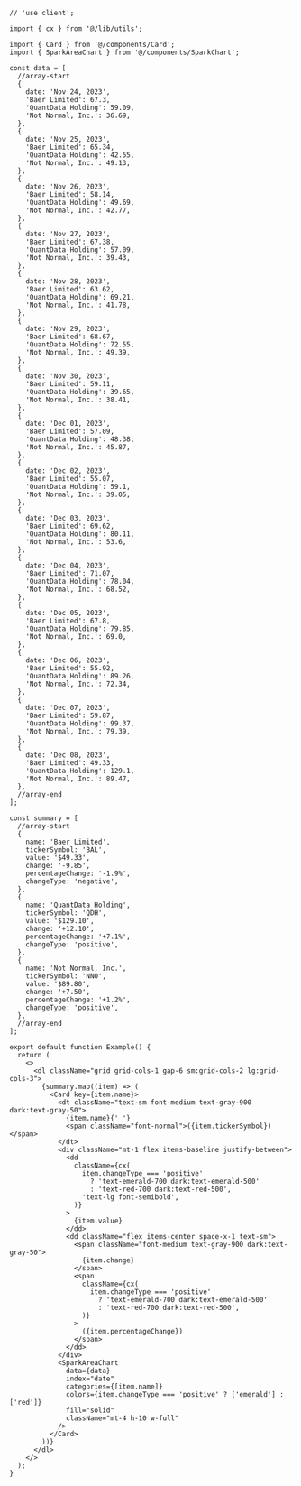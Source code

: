 ````tsx
// 'use client';

import { cx } from '@/lib/utils';

import { Card } from '@/components/Card';
import { SparkAreaChart } from '@/components/SparkChart';

const data = [
  //array-start
  {
    date: 'Nov 24, 2023',
    'Baer Limited': 67.3,
    'QuantData Holding': 59.09,
    'Not Normal, Inc.': 36.69,
  },
  {
    date: 'Nov 25, 2023',
    'Baer Limited': 65.34,
    'QuantData Holding': 42.55,
    'Not Normal, Inc.': 49.13,
  },
  {
    date: 'Nov 26, 2023',
    'Baer Limited': 58.14,
    'QuantData Holding': 49.69,
    'Not Normal, Inc.': 42.77,
  },
  {
    date: 'Nov 27, 2023',
    'Baer Limited': 67.38,
    'QuantData Holding': 57.09,
    'Not Normal, Inc.': 39.43,
  },
  {
    date: 'Nov 28, 2023',
    'Baer Limited': 63.62,
    'QuantData Holding': 69.21,
    'Not Normal, Inc.': 41.78,
  },
  {
    date: 'Nov 29, 2023',
    'Baer Limited': 68.67,
    'QuantData Holding': 72.55,
    'Not Normal, Inc.': 49.39,
  },
  {
    date: 'Nov 30, 2023',
    'Baer Limited': 59.11,
    'QuantData Holding': 39.65,
    'Not Normal, Inc.': 38.41,
  },
  {
    date: 'Dec 01, 2023',
    'Baer Limited': 57.09,
    'QuantData Holding': 48.38,
    'Not Normal, Inc.': 45.87,
  },
  {
    date: 'Dec 02, 2023',
    'Baer Limited': 55.07,
    'QuantData Holding': 59.1,
    'Not Normal, Inc.': 39.05,
  },
  {
    date: 'Dec 03, 2023',
    'Baer Limited': 69.62,
    'QuantData Holding': 80.11,
    'Not Normal, Inc.': 53.6,
  },
  {
    date: 'Dec 04, 2023',
    'Baer Limited': 71.07,
    'QuantData Holding': 78.04,
    'Not Normal, Inc.': 68.52,
  },
  {
    date: 'Dec 05, 2023',
    'Baer Limited': 67.8,
    'QuantData Holding': 79.85,
    'Not Normal, Inc.': 69.0,
  },
  {
    date: 'Dec 06, 2023',
    'Baer Limited': 55.92,
    'QuantData Holding': 89.26,
    'Not Normal, Inc.': 72.34,
  },
  {
    date: 'Dec 07, 2023',
    'Baer Limited': 59.87,
    'QuantData Holding': 99.37,
    'Not Normal, Inc.': 79.39,
  },
  {
    date: 'Dec 08, 2023',
    'Baer Limited': 49.33,
    'QuantData Holding': 129.1,
    'Not Normal, Inc.': 89.47,
  },
  //array-end
];

const summary = [
  //array-start
  {
    name: 'Baer Limited',
    tickerSymbol: 'BAL',
    value: '$49.33',
    change: '-9.85',
    percentageChange: '-1.9%',
    changeType: 'negative',
  },
  {
    name: 'QuantData Holding',
    tickerSymbol: 'QDH',
    value: '$129.10',
    change: '+12.10',
    percentageChange: '+7.1%',
    changeType: 'positive',
  },
  {
    name: 'Not Normal, Inc.',
    tickerSymbol: 'NNO',
    value: '$89.80',
    change: '+7.50',
    percentageChange: '+1.2%',
    changeType: 'positive',
  },
  //array-end
];

export default function Example() {
  return (
    <>
      <dl className="grid grid-cols-1 gap-6 sm:grid-cols-2 lg:grid-cols-3">
        {summary.map((item) => (
          <Card key={item.name}>
            <dt className="text-sm font-medium text-gray-900 dark:text-gray-50">
              {item.name}{' '}
              <span className="font-normal">({item.tickerSymbol})</span>
            </dt>
            <div className="mt-1 flex items-baseline justify-between">
              <dd
                className={cx(
                  item.changeType === 'positive'
                    ? 'text-emerald-700 dark:text-emerald-500'
                    : 'text-red-700 dark:text-red-500',
                  'text-lg font-semibold',
                )}
              >
                {item.value}
              </dd>
              <dd className="flex items-center space-x-1 text-sm">
                <span className="font-medium text-gray-900 dark:text-gray-50">
                  {item.change}
                </span>
                <span
                  className={cx(
                    item.changeType === 'positive'
                      ? 'text-emerald-700 dark:text-emerald-500'
                      : 'text-red-700 dark:text-red-500',
                  )}
                >
                  ({item.percentageChange})
                </span>
              </dd>
            </div>
            <SparkAreaChart
              data={data}
              index="date"
              categories={[item.name]}
              colors={item.changeType === 'positive' ? ['emerald'] : ['red']}
              fill="solid"
              className="mt-4 h-10 w-full"
            />
          </Card>
        ))}
      </dl>
    </>
  );
}

````